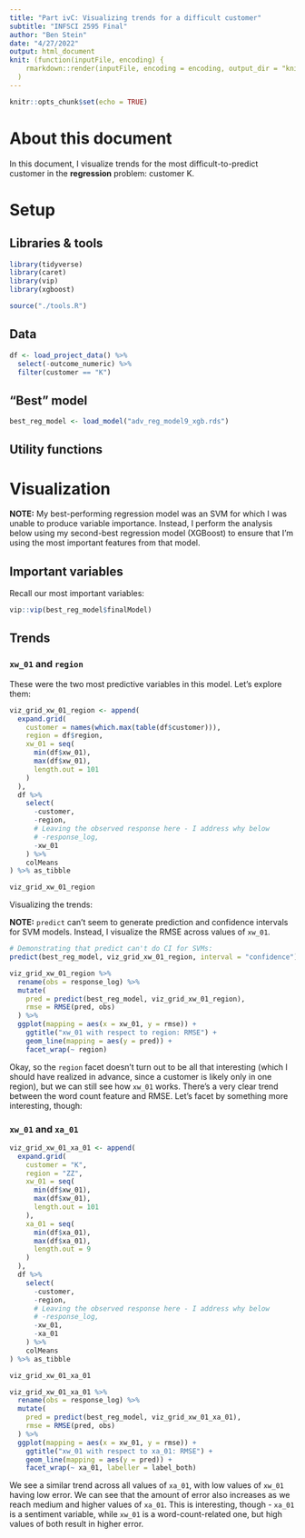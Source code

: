 ```yaml
---
title: "Part ivC: Visualizing trends for a difficult customer"
subtitle: "INFSCI 2595 Final"
author: "Ben Stein"
date: "4/27/2022"
output: html_document
knit: (function(inputFile, encoding) {
    rmarkdown::render(inputFile, encoding = encoding, output_dir = "knit") }
  )
---
```


```r
knitr::opts_chunk$set(echo = TRUE)
```

# About this document

In this document, I visualize trends for the most difficult-to-predict customer in the **regression** problem: customer K.

# Setup

## Libraries & tools

```r
library(tidyverse)
library(caret)
library(vip)
library(xgboost)

source("./tools.R")
```

## Data

```r
df <- load_project_data() %>%
  select(-outcome_numeric) %>%
  filter(customer == "K")
```

## "Best" model

```r
best_reg_model <- load_model("adv_reg_model9_xgb.rds")
```

## Utility functions

# Visualization

**NOTE:** My best-performing regression model was an SVM for which I was unable to produce variable importance. Instead, I perform the analysis below using my second-best regression model (XGBoost) to ensure that I'm using the most important features from that model.

## Important variables

Recall our most important variables:

```r
vip::vip(best_reg_model$finalModel)
```

## Trends

### `xw_01` and `region`

These were the two most predictive variables in this model. Let's explore them:

```r
viz_grid_xw_01_region <- append(
  expand.grid(
    customer = names(which.max(table(df$customer))),
    region = df$region,
    xw_01 = seq(
      min(df$xw_01),
      max(df$xw_01),
      length.out = 101
    )
  ),
  df %>%
    select(
      -customer,
      -region,
      # Leaving the observed response here - I address why below
      # -response_log,
      -xw_01
    ) %>%
    colMeans
) %>% as_tibble

viz_grid_xw_01_region
```

Visualizing the trends:

**NOTE:** `predict` can't seem to generate prediction and confidence intervals for SVM models. Instead, I visualize the RMSE across values of `xw_01`.

```r
# Demonstrating that predict can't do CI for SVMs:
predict(best_reg_model, viz_grid_xw_01_region, interval = "confidence") %>% head(10)
```

```r
viz_grid_xw_01_region %>%
  rename(obs = response_log) %>%
  mutate(
    pred = predict(best_reg_model, viz_grid_xw_01_region),
    rmse = RMSE(pred, obs)
  ) %>%
  ggplot(mapping = aes(x = xw_01, y = rmse)) + 
    ggtitle("xw_01 with respect to region: RMSE") +
    geom_line(mapping = aes(y = pred)) +
    facet_wrap(~ region)
```

Okay, so the `region` facet doesn't turn out to be all that interesting (which I should have realized in advance, since a customer is likely only in one region), but we can still see how `xw_01` works. There's a very clear trend between the word count feature and RMSE. Let's facet by something more interesting, though:

### `xw_01` and `xa_01`

```r
viz_grid_xw_01_xa_01 <- append(
  expand.grid(
    customer = "K",
    region = "ZZ",
    xw_01 = seq(
      min(df$xw_01),
      max(df$xw_01),
      length.out = 101
    ),
    xa_01 = seq(
      min(df$xa_01),
      max(df$xa_01),
      length.out = 9
    )
  ),
  df %>%
    select(
      -customer,
      -region,
      # Leaving the observed response here - I address why below
      # -response_log,
      -xw_01,
      -xa_01
    ) %>%
    colMeans
) %>% as_tibble

viz_grid_xw_01_xa_01
```

```r
viz_grid_xw_01_xa_01 %>%
  rename(obs = response_log) %>%
  mutate(
    pred = predict(best_reg_model, viz_grid_xw_01_xa_01),
    rmse = RMSE(pred, obs)
  ) %>%
  ggplot(mapping = aes(x = xw_01, y = rmse)) + 
    ggtitle("xw_01 with respect to xa_01: RMSE") +
    geom_line(mapping = aes(y = pred)) +
    facet_wrap(~ xa_01, labeller = label_both)
```

We see a similar trend across all values of `xa_01`, with low values of `xw_01` having low error. We can see that the amount of error also increases as we reach medium and higher values of `xa_01`. This is interesting, though - `xa_01` is a sentiment variable, while `xw_01` is a word-count-related one, but high values of both result in higher error.